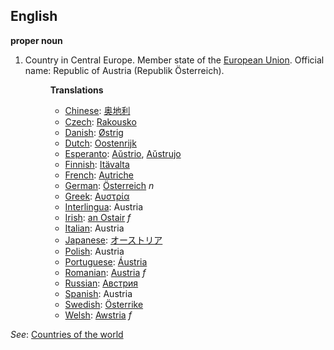 ==English==

'''proper noun'''

# Country in Central Europe. Member state of the [[European Union]]. Official name: Republic of Austria (Republik Österreich).
#:'''Translations'''
#:*[[Chinese]]: [[奥地利]]
#:*[[Czech]]: [[Rakousko]]
#:*[[Danish]]: [[Østrig]]
#:*[[Dutch]]: [[Oostenrijk]]
#:*[[Esperanto]]: [[Aŭstrio]], [[Aŭstrujo]]
#:*[[Finnish]]: [[Itävalta]]
#:*[[French]]: [[Autriche]]
#:*[[German]]: [[Österreich]] ''n''
#:*[[Greek]]: [[Αυστρία]]
#:*[[Interlingua]]: Austria
#:*[[Irish]]: [[an Ostair]] ''f''
#:*[[Italian]]: Austria
#:*[[Japanese]]: [[オーストリア]]
#:*[[Polish]]: Austria
#:*[[Portuguese]]: [[Áustria]]
#:*[[Romanian]]: [[Austria]] ''f''
#:*[[Russian]]: [[Австрия]]
#:*[[Spanish]]: Austria
#:*[[Swedish]]: [[Österrike]]
#:*[[Welsh]]: [[Awstria]] ''f''

''See'': [[Countries of the world]]